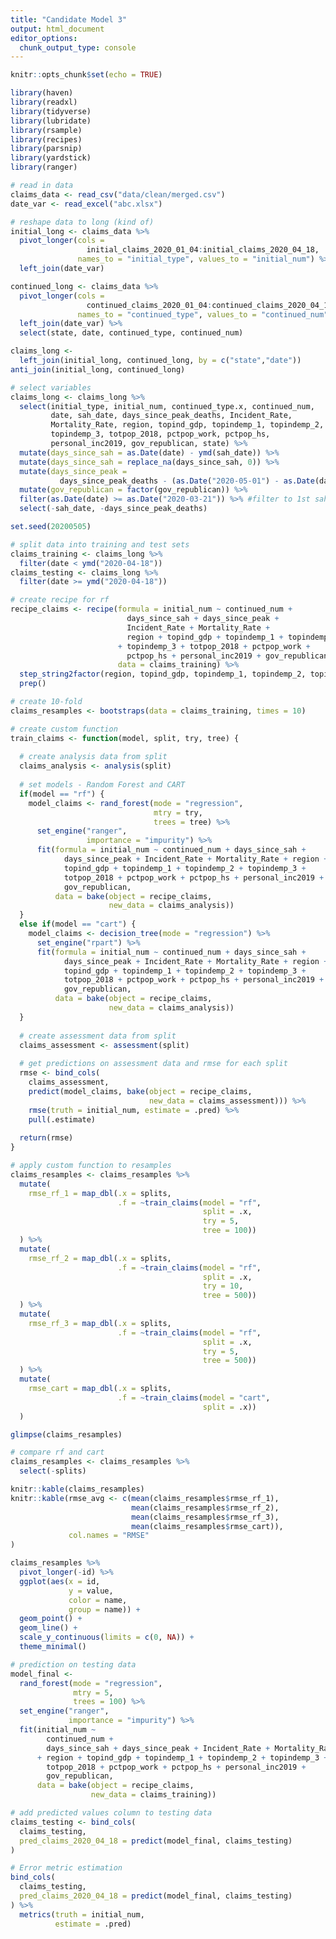 ```yaml
---
title: "Candidate Model 3"
output: html_document
editor_options: 
  chunk_output_type: console
---
```


```r

knitr::opts_chunk$set(echo = TRUE)
```

```r

library(haven)
library(readxl)
library(tidyverse)
library(lubridate)
library(rsample)
library(recipes)
library(parsnip)
library(yardstick)
library(ranger)
```

```r

# read in data
claims_data <- read_csv("data/clean/merged.csv")
date_var <- read_excel("abc.xlsx")

# reshape data to long (kind of)
initial_long <- claims_data %>%
  pivot_longer(cols = 
                 initial_claims_2020_01_04:initial_claims_2020_04_18, 
               names_to = "initial_type", values_to = "initial_num") %>%
  left_join(date_var)

continued_long <- claims_data %>%
  pivot_longer(cols = 
                 continued_claims_2020_01_04:continued_claims_2020_04_18,
               names_to = "continued_type", values_to = "continued_num") %>%
  left_join(date_var) %>%
  select(state, date, continued_type, continued_num)

claims_long <-
  left_join(initial_long, continued_long, by = c("state","date"))
anti_join(initial_long, continued_long)

# select variables
claims_long <- claims_long %>%
  select(initial_type, initial_num, continued_type.x, continued_num, 
         date, sah_date, days_since_peak_deaths, Incident_Rate, 
         Mortality_Rate, region, topind_gdp, topindemp_1, topindemp_2, 
         topindemp_3, totpop_2018, pctpop_work, pctpop_hs, 
         personal_inc2019, gov_republican, state) %>%
  mutate(days_since_sah = as.Date(date) - ymd(sah_date)) %>%
  mutate(days_since_sah = replace_na(days_since_sah, 0)) %>%
  mutate(days_since_peak =
           days_since_peak_deaths - (as.Date("2020-05-01") - as.Date(date))) %>%
  mutate(gov_republican = factor(gov_republican)) %>%
  filter(as.Date(date) >= as.Date("2020-03-21")) %>% #filter to 1st sah
  select(-sah_date, -days_since_peak_deaths)
```

```r

set.seed(20200505)

# split data into training and test sets
claims_training <- claims_long %>%
  filter(date < ymd("2020-04-18"))
claims_testing <- claims_long %>%
  filter(date >= ymd("2020-04-18"))

# create recipe for rf
recipe_claims <- recipe(formula = initial_num ~ continued_num + 
                          days_since_sah + days_since_peak + 
                          Incident_Rate + Mortality_Rate + 
                          region + topind_gdp + topindemp_1 + topindemp_2
                        + topindemp_3 + totpop_2018 + pctpop_work + 
                          pctpop_hs + personal_inc2019 + gov_republican,
                        data = claims_training) %>%
  step_string2factor(region, topind_gdp, topindemp_1, topindemp_2, topindemp_3) %>%
  prep()

# create 10-fold
claims_resamples <- bootstraps(data = claims_training, times = 10)
```

```r

# create custom function
train_claims <- function(model, split, try, tree) {
  
  # create analysis data from split
  claims_analysis <- analysis(split)
  
  # set models - Random Forest and CART
  if(model == "rf") {
    model_claims <- rand_forest(mode = "regression",
                                mtry = try,
                                trees = tree) %>%
      set_engine("ranger",
                 importance = "impurity") %>%
      fit(formula = initial_num ~ continued_num + days_since_sah + 
            days_since_peak + Incident_Rate + Mortality_Rate + region + 
            topind_gdp + topindemp_1 + topindemp_2 + topindemp_3 + 
            totpop_2018 + pctpop_work + pctpop_hs + personal_inc2019 + 
            gov_republican,
          data = bake(object = recipe_claims,
                      new_data = claims_analysis))
  }
  else if(model == "cart") {
    model_claims <- decision_tree(mode = "regression") %>%
      set_engine("rpart") %>%
      fit(formula = initial_num ~ continued_num + days_since_sah + 
            days_since_peak + Incident_Rate + Mortality_Rate + region + 
            topind_gdp + topindemp_1 + topindemp_2 + topindemp_3 + 
            totpop_2018 + pctpop_work + pctpop_hs + personal_inc2019 + 
            gov_republican,
          data = bake(object = recipe_claims,
                      new_data = claims_analysis))
  }
  
  # create assessment data from split
  claims_assessment <- assessment(split)
  
  # get predictions on assessment data and rmse for each split
  rmse <- bind_cols(
    claims_assessment,
    predict(model_claims, bake(object = recipe_claims,
                               new_data = claims_assessment))) %>%
    rmse(truth = initial_num, estimate = .pred) %>%
    pull(.estimate)
  
  return(rmse)
}
```

```r

# apply custom function to resamples
claims_resamples <- claims_resamples %>%
  mutate(
    rmse_rf_1 = map_dbl(.x = splits,
                        .f = ~train_claims(model = "rf",
                                           split = .x,
                                           try = 5,
                                           tree = 100))
  ) %>%
  mutate(
    rmse_rf_2 = map_dbl(.x = splits,
                        .f = ~train_claims(model = "rf",
                                           split = .x,
                                           try = 10,
                                           tree = 500))
  ) %>%
  mutate(
    rmse_rf_3 = map_dbl(.x = splits,
                        .f = ~train_claims(model = "rf",
                                           split = .x,
                                           try = 5,
                                           tree = 500))
  ) %>%
  mutate(
    rmse_cart = map_dbl(.x = splits,
                        .f = ~train_claims(model = "cart",
                                           split = .x))
  )

glimpse(claims_resamples)

# compare rf and cart
claims_resamples <- claims_resamples %>%
  select(-splits)

knitr::kable(claims_resamples)
knitr::kable(rmse_avg <- c(mean(claims_resamples$rmse_rf_1),
                           mean(claims_resamples$rmse_rf_2),
                           mean(claims_resamples$rmse_rf_3),
                           mean(claims_resamples$rmse_cart)),
             col.names = "RMSE"
)
```

```r

claims_resamples %>%
  pivot_longer(-id) %>%
  ggplot(aes(x = id,
             y = value,
             color = name,
             group = name)) +
  geom_point() +
  geom_line() +
  scale_y_continuous(limits = c(0, NA)) +
  theme_minimal()
```

```r

# prediction on testing data
model_final <-
  rand_forest(mode = "regression",
              mtry = 5,
              trees = 100) %>%
  set_engine("ranger",
             importance = "impurity") %>%
  fit(initial_num ~
        continued_num +
        days_since_sah + days_since_peak + Incident_Rate + Mortality_Rate
      + region + topind_gdp + topindemp_1 + topindemp_2 + topindemp_3 + 
        totpop_2018 + pctpop_work + pctpop_hs + personal_inc2019 +
        gov_republican,
      data = bake(object = recipe_claims,
                  new_data = claims_training))

# add predicted values column to testing data
claims_testing <- bind_cols(
  claims_testing,
  pred_claims_2020_04_18 = predict(model_final, claims_testing)
) 

# Error metric estimation
bind_cols(
  claims_testing,
  pred_claims_2020_04_18 = predict(model_final, claims_testing)
) %>%
  metrics(truth = initial_num, 
          estimate = .pred)
```
